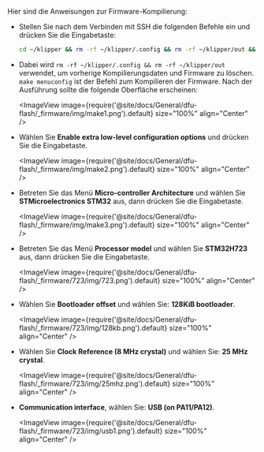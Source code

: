 Hier sind die Anweisungen zur Firmware-Kompilierung:

*   Stellen Sie nach dem Verbinden mit SSH die folgenden Befehle ein und drücken Sie die Eingabetaste:

    ```bash
    cd ~/klipper && rm -rf ~/klipper/.config && rm -rf ~/klipper/out && make menuconfig
    ```

*   Dabei wird `rm -rf ~/klipper/.config && rm -rf ~/klipper/out` verwendet, um vorherige Kompilierungsdaten und Firmware zu löschen. `make menuconfig` ist der Befehl zum Kompilieren der Firmware. Nach der Ausführung sollte die folgende Oberfläche erscheinen:

    <ImageView image={require('@site/docs/General/dfu-flash/_firmware/img/make1.png').default} size="100%" align="Center" />

*   Wählen Sie **Enable extra low-level configuration options** und drücken Sie die Eingabetaste.

    <ImageView image={require('@site/docs/General/dfu-flash/_firmware/img/make2.png').default} size="100%" align="Center" />

*   Betreten Sie das Menü **Micro-controller Architecture** und wählen Sie **STMicroelectronics STM32** aus, dann drücken Sie die Eingabetaste.

    <ImageView image={require('@site/docs/General/dfu-flash/_firmware/img/make3.png').default} size="100%" align="Center" />

*   Betreten Sie das Menü **Processor model** und wählen Sie **STM32H723** aus, dann drücken Sie die Eingabetaste.

    <ImageView image={require('@site/docs/General/dfu-flash/_firmware/723/img/723.png').default} size="100%" align="Center" />

*   Wählen Sie **Bootloader offset** und wählen Sie: **128KiB bootloader**.

    <ImageView image={require('@site/docs/General/dfu-flash/_firmware/723/img/128kb.png').default} size="100%" align="Center" />

*   Wählen Sie **Clock Reference (8 MHz crystal)** und wählen Sie: **25 MHz crystal**.

    <ImageView image={require('@site/docs/General/dfu-flash/_firmware/723/img/25mhz.png').default} size="100%" align="Center" />

*   **Communication interface**, wählen Sie: **USB (on PA11/PA12)**.

    <ImageView image={require('@site/docs/General/dfu-flash/_firmware/723/img/usb1.png').default} size="100%" align="Center" />